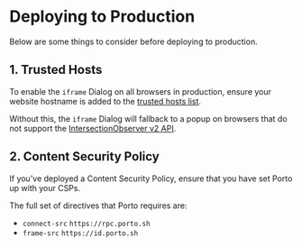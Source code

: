 # Deploying to Production

Below are some things to consider before deploying to production.

## 1. Trusted Hosts

To enable the `iframe` Dialog on all browsers in production, ensure your website hostname is added to 
the [trusted hosts list](https://github.com/ithacaxyz/porto/blob/main/src/trusted-hosts.ts).

Without this, the `iframe` Dialog will fallback to a popup on browsers that do not support the [IntersectionObserver v2 API](https://web.dev/articles/intersectionobserver-v2).

## 2. Content Security Policy

If you've deployed a Content Security Policy, ensure that you have set Porto up with your CSPs.

The full set of directives that Porto requires are:

- `connect-src` `https://rpc.porto.sh`
- `frame-src` `https://id.porto.sh`